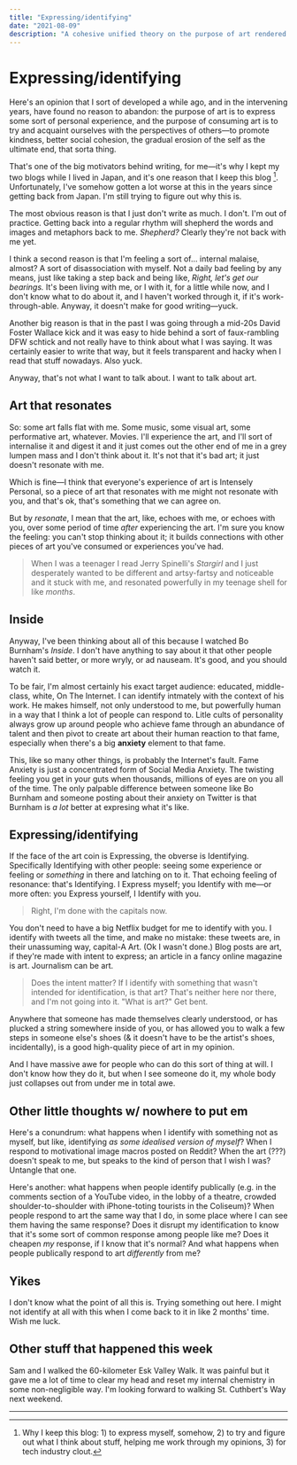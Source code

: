 ```yaml
---
title: "Expressing/identifying"
date: "2021-08-09"
description: "A cohesive unified theory on the purpose of art rendered incoherent by being like really tired of a lot of things."
---
```



<Date date="2021-08-09" />

# Expressing/identifying
Here's an opinion that I sort of developed a while ago, and in the intervening years, have found no reason to abandon: the purpose of art is to express some sort of personal experience, and the purpose of consuming art is to try and acquaint ourselves with the perspectives of others—to promote kindness, better social cohesion, the gradual erosion of the self as the ultimate end, that sorta thing.

That's one of the big motivators behind writing, for me—it's why I kept my two blogs while I lived in Japan, and it's one reason that I keep this blog [^1]. Unfortunately, I've somehow gotten a lot worse at this in the years since getting back from Japan. I'm still trying to figure out why this is.

The most obvious reason is that I just don't write as much. I don't. I'm out of practice. Getting back into a regular rhythm will shepherd the words and images and metaphors back to me. _Shepherd?_ Clearly they're not back with me yet.

I think a second reason is that I'm feeling a sort of... internal malaise, almost? A sort of disassociation with myself. Not a daily bad feeling by any means, just like taking a step back and being like, _Right, let's get our bearings._ It's been living with me, or I with it, for a little while now, and I don't know what to do about it, and I haven't worked through it, if it's work-through-able. Anyway, it doesn't make for good writing—yuck.

Another big reason is that in the past I was going through a mid-20s David Foster Wallace kick and it was easy to hide behind a sort of faux-rambling DFW schtick and not really have to think about what I was saying. It was certainly easier to write that way, but it feels transparent and hacky when I read that stuff nowadays. Also yuck.

Anyway, that's not what I want to talk about. I want to talk about art.

## Art that resonates
So: some art falls flat with me. Some music, some visual art, some performative art, whatever. Movies. I'll experience the art, and I'll sort of internalise it and digest it and it just comes out the other end of me in a grey lumpen mass and I don't think about it. It's not that it's bad art; it just doesn't resonate with me.

Which is fine—I think that everyone's experience of art is Intensely Personal, so a piece of art that resonates with me might not resonate with you, and that's ok, that's something that we can agree on.

But by _resonate_, I mean that the art, like, echoes with me, or echoes with you, over some period of time _after_ experiencing the art. I'm sure you know the feeling: you can't stop thinking about it; it builds connections with other pieces of art you've consumed or experiences you've had.

> When I was a teenager I read Jerry Spinelli's _Stargirl_ and I just desperately wanted to be different and artsy-fartsy and noticeable and it stuck with me, and resonated powerfully in my teenage shell for like _months_.

## Inside
Anyway, I've been thinking about all of this because I watched Bo Burnham's _Inside_. I don't have anything to say about it that other people haven't said better, or more wryly, or ad nauseam. It's good, and you should watch it.

To be fair, I'm almost certainly his exact target audience: educated, middle-class, white, On The Internet. I can identify intmately with the context of his work. He makes himself, not only understood to me, but powerfully human in a way that I think a lot of people can respond to. Litle cults of personality always grow up around people who achieve fame through an abundance of talent and then pivot to create art about their human reaction to that fame, especially when there's a big **anxiety** element to that fame.

This, like so many other things, is probably the Internet's fault. Fame Anxiety is just a concentrated form of Social Media Anxiety. The twisting feeling you get in your guts when thousands, millions of eyes are on you all of the time. The only palpable difference between someone like Bo Burnham and someone posting about their anxiety on Twitter is that Burnham is _a lot_ better at expresing what it's like.

## Expressing/identifying
If the face of the art coin is Expressing, the obverse is Identifying. Specifically Identifying with other people: seeing some experience or feeling or _something_ in there and latching on to it. That echoing feeling of resonance: that's Identifying. I Express myself; you Identify with me—or more often: you Express yourself, I Identify with you.

> Right, I'm done with the capitals now.

You don't need to have a big Netflix budget for me to identify with you. I identify with tweets all the time, and make no mistake: these tweets are, in their unassuming way, capital-A Art. (Ok I wasn't done.) Blog posts are art, if they're made with intent to express; an article in a fancy online magazine is art. Journalism can be art.

> Does the intent matter? If I identify with something that wasn't intended for identification, is that art? That's neither here nor there, and I'm not going into it. "What is art?" Get bent.

Anywhere that someone has made themselves clearly understood, or has plucked a string somewhere inside of you, or has allowed you to walk a few steps in someone else's shoes (& it doesn't have to be the artist's shoes, incidentally), is a good high-quality piece of art in my opinion.

And I have massive awe for people who can do this sort of thing at will. I don't know how they do it, but when I see someone do it, my whole body just collapses out from under me in total awe.

## Other little thoughts w/ nowhere to put em
Here's a conundrum: what happens when I identify with something not as myself, but like, identifying _as some idealised version of myself_? When I respond to motivational image macros posted on Reddit? When the art (???) doesn't speak to me, but speaks to the kind of person that I wish I was? Untangle that one.

Here's another: what happens when people identify publically (e.g. in the comments section of a YouTube video, in the lobby of a theatre, crowded shoulder-to-shoulder with iPhone-toting tourists in the Coliseum)? When people respond to art the same way that I do, in some place where I can see them having the same response? Does it disrupt my identification to know that it's some sort of common response among people like me? Does it cheapen _my_ response, if I know that it's normal? And what happens when people publically respond to art _differently_ from me?

## Yikes
I don't know what the point of all this is. Trying something out here. I might not identify at all with this when I come back to it in like 2 months' time. Wish me luck.

## Other stuff that happened this week
Sam and I walked the 60-kilometer Esk Valley Walk. It was painful but it gave me a lot of time to clear my head and reset my internal chemistry in some non-negligible way. I'm looking forward to walking St. Cuthbert's Way next weekend.

***

[^1]: Why I keep this blog: 1) to express myself, somehow, 2) to try and figure out what I think about stuff, helping me work through my opinions, 3) for tech industry clout.